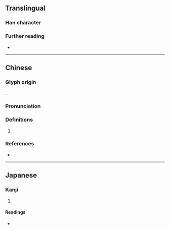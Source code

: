 {{character info}}
==Translingual==

===Han character===
{{Han char|rn=38|rad=女|as=10|sn=13|four=44432|canj=VGRV|ids=⿰女袁}}

===Further reading===
* {{Han ref|kx=0268.060|dkj=06574|hdz=21070.130|uh=5AB4|ud=23220|bh=DD43|bd=56643}}

----

==Chinese==
{{zh-forms}}

===Glyph origin===
{{Han compound|女|袁|c1=s|c2=p|ls=psc|t1=woman}}.

===Pronunciation===
{{zh-pron
|m=yuán
|c=jyun4
|mc=y
|oc=y
|cat=pn
}}

===Definitions===
{{head|zh|Han character}}

# {{zh-used2|n}}

===References===
* {{R:yue:Hanzi}}

----

==Japanese==

===Kanji===
{{ja-kanji|grade=|rs=女10}}

# {{rfdef|ja|sort=女10}}

====Readings====
* {{ja-readings|on=[[えん]] (en), [[おん]] (on)|kun=}}